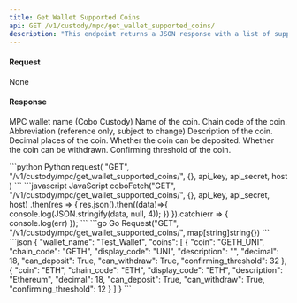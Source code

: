 ```yaml
---
title: Get Wallet Supported Coins
api: GET /v1/custody/mpc/get_wallet_supported_coins/ 
description: "This endpoint returns a JSON response with a list of supported coins for a specific MPC wallet. The response includes the coin name, chain code, display code, description, decimal, and other relevant information such as whether the coin can be deposited or withdrawn, and the confirming threshold."
---
```


#### Request
None

#### Response
<ResponseField name="wallet_name" type="String" >MPC wallet name (Cobo Custody)</ResponseField>
<ResponseField name="coins" type="object[ ]">
    <Expandable title="object">
        <ResponseField name="coin" type="String" >Name of the coin.</ResponseField>
        <ResponseField name="chain_code" type="String" >Chain code of the coin.</ResponseField>
        <ResponseField name="display_code" type="String" >Abbreviation (reference only, subject to change)</ResponseField>
        <ResponseField name="description" type="String" >Description of the coin.</ResponseField>
        <ResponseField name="decimal" type="String" >Decimal places of the coin.</ResponseField>
        <ResponseField name="can_deposit" type="Bool" >Whether the coin can be deposited.</ResponseField>
        <ResponseField name="can_withdraw" type="Bool" >Whether the coin can be withdrawn.</ResponseField>
        <ResponseField name="confirming_threshold" type="Int" >Confirming threshold of the coin.</ResponseField>
    </Expandable>
</ResponseField>

<RequestExample>
```python Python
request(
    "GET",
    "/v1/custody/mpc/get_wallet_supported_coins/",
    {},
    api_key, api_secret, host
)
```
```javascript JavaScript
coboFetch("GET", "/v1/custody/mpc/get_wallet_supported_coins/", {}, api_key, api_secret, host)
    .then(res => {
        res.json().then((data)=>{
            console.log(JSON.stringify(data, null, 4));
        })
    }).catch(err => {
        console.log(err)
    });
```
```go Go
Request("GET", "/v1/custody/mpc/get_wallet_supported_coins/", map[string]string{})
```
</RequestExample>

<ResponseExample>
```json
{
  "wallet_name": "Test_Wallet",
  "coins": [
    {
      "coin": "GETH_UNI",
      "chain_code": "GETH",
      "display_code": "UNI",
      "description": "",
      "decimal": 18,
      "can_deposit": True,
      "can_withdraw": True,
      "confirming_threshold": 32
    },
    {
      "coin": "ETH",
      "chain_code": "ETH",
      "display_code": "ETH",
      "description": "Ethereum",
      "decimal": 18,
      "can_deposit": True,
      "can_withdraw": True,
      "confirming_threshold": 12
    }
  ]
}
```
</ResponseExample>
